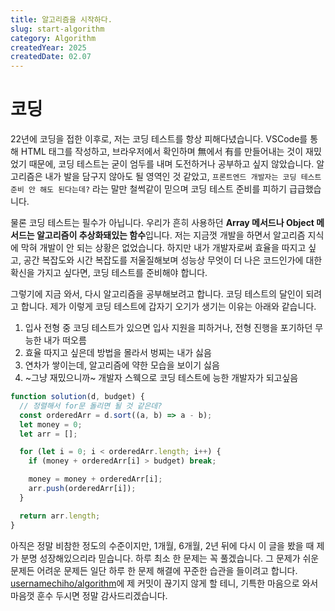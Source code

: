 ```yaml
---
title: 알고리즘을 시작하다.
slug: start-algorithm
category: Algorithm
createdYear: 2025
createdDate: 02.07
---
```


# 코딩

22년에 코딩을 접한 이후로, 저는 코딩 테스트를 항상 피해다녔습니다. VSCode를 통해 HTML 태그를 작성하고, 브라우저에서 확인하며 無에서 有를 만들어내는 것이 재밌었기 때문에, 코딩 테스트는 굳이 엄두를 내며 도전하거나 공부하고 싶지 않았습니다. 알고리즘은 내가 발을 담구지 않아도 될 영역인 것 같았고, `프론트엔드 개발자는 코딩 테스트 준비 안 해도 된다는데?` 라는 말만 철썩같이 믿으며 코딩 테스트 준비를 피하기 급급했습니다.

물론 코딩 테스트는 필수가 아닙니다. 우리가 흔히 사용하던 **Array 메서드나 Object 메서드는 알고리즘이 추상화돼있는 함수**입니다. 저는 지금껏 개발을 하면서 알고리즘 지식에 막혀 개발이 안 되는 상황은 없었습니다. 하지만 내가 개발자로써 효율을 따지고 싶고, 공간 복잡도와 시간 복잡도를 저울질해보며 성능상 무엇이 더 나은 코드인가에 대한 확신을 가지고 싶다면, 코딩 테스트를 준비해야 합니다.

그렇기에 지금 와서, 다시 알고리즘을 공부해보려고 합니다. 코딩 테스트의 달인이 되려고 합니다. 제가 이렇게 코딩 테스트에 갑자기 오기가 생기는 이유는 아래와 같습니다.

1. 입사 전형 중 코딩 테스트가 있으면 입사 지원을 피하거나, 전형 진행을 포기하던 무능한 내가 떠오름
2. 효율 따지고 싶은데 방법을 몰라서 벙찌는 내가 싫음
3. 연차가 쌓이는데, 알고리즘에 약한 모습을 보이기 싫음
4. ~그냥 재밌으니까~ 개발자 스웩으로 코딩 테스트에 능한 개발자가 되고싶음

```js title="응애.js" showLineNumbers
function solution(d, budget) {
  // 정렬해서 for문 돌리면 될 것 같은데?
  const orderedArr = d.sort((a, b) => a - b);
  let money = 0;
  let arr = [];

  for (let i = 0; i < orderedArr.length; i++) {
    if (money + orderedArr[i] > budget) break;

    money = money + orderedArr[i];
    arr.push(orderedArr[i]);
  }

  return arr.length;
}
```

아직은 정말 비참한 정도의 수준이지만, 1개월, 6개월, 2년 뒤에 다시 이 글을 봤을 때 제가 분명 성장해있으리라 믿습니다. 하루 최소 한 문제는 꼭 풀겠습니다. 그 문제가 쉬운 문제든 어려운 문제든 일단 하루 한 문제 해결에 꾸준한 습관을 들이려고 합니다. [usernamechiho/algorithm](https://github.com/usernamechiho/algorithm)에 제 커밋이 끊기지 않게 할 테니, 기특한 마음으로 와서 마음껏 훈수 두시면 정말 감사드리겠습니다.

